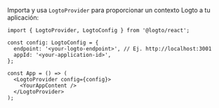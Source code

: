 Importa y usa `LogtoProvider` para proporcionar un contexto Logto a tu aplicación:

```tsx title="App.tsx"
import { LogtoProvider, LogtoConfig } from '@logto/react';

const config: LogtoConfig = {
  endpoint: '<your-logto-endpoint>', // Ej. http://localhost:3001
  appId: '<your-application-id>',
};

const App = () => (
  <LogtoProvider config={config}>
    <YourAppContent />
  </LogtoProvider>
);
```
